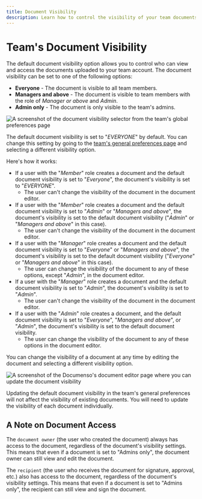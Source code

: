 ```yaml
---
title: Document Visibility
description: Learn how to control the visibility of your team documents.
---
```



# Team's Document Visibility

The default document visibility option allows you to control who can view and access the documents uploaded to your team account. The document visibility can be set to one of the following options:

- **Everyone** - The document is visible to all team members.
- **Managers and above** - The document is visible to team members with the role of _Manager or above_ and _Admin_.
- **Admin only** - The document is only visible to the team's admins.

![A screenshot of the document visibility selector from the team's global preferences page](/teams/team-preferences-document-visibility.webp)

The default document visibility is set to "_EVERYONE_" by default. You can change this setting by going to the [team's general preferences page](/users/teams/preferences) and selecting a different visibility option.

Here's how it works:

- If a user with the "_Member_" role creates a document and the default document visibility is set to "_Everyone_", the document's visibility is set to "_EVERYONE_".
  - The user can't change the visibility of the document in the document editor.
- If a user with the "_Member_" role creates a document and the default document visibility is set to "_Admin_" or "_Managers and above_", the document's visibility is set to the default document visibility ("_Admin_" or "_Managers and above_" in this case).
  - The user can't change the visibility of the document in the document editor.
- If a user with the "_Manager_" role creates a document and the default document visibility is set to "_Everyone_" or "_Managers and above_", the document's visibility is set to the default document visibility ("_Everyone_" or "_Managers and above_" in this case).
  - The user can change the visibility of the document to any of these options, except "_Admin_", in the document editor.
- If a user with the "_Manager_" role creates a document and the default document visibility is set to "_Admin_", the document's visibility is set to "_Admin_".
  - The user can't change the visibility of the document in the document editor.
- If a user with the "_Admin_" role creates a document, and the default document visibility is set to "_Everyone_", "_Managers and above_", or "_Admin_", the document's visibility is set to the default document visibility.
  - The user can change the visibility of the document to any of these options in the document editor.

You can change the visibility of a document at any time by editing the document and selecting a different visibility option.

![A screenshot of the Documenso's document editor page where you can update the document visibility](/teams/document-visibility-settings.webp)

<Callout type="warning">
  Updating the default document visibility in the team's general preferences will not affect the
  visibility of existing documents. You will need to update the visibility of each document
  individually.
</Callout>

## A Note on Document Access

The `document owner` (the user who created the document) always has access to the document, regardless of the document's visibility settings. This means that even if a document is set to "Admins only", the document owner can still view and edit the document.

The `recipient` (the user who receives the document for signature, approval, etc.) also has access to the document, regardless of the document's visibility settings. This means that even if a document is set to "Admins only", the recipient can still view and sign the document.
